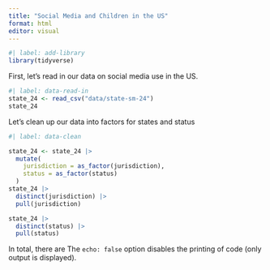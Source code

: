 ```yaml
---
title: "Social Media and Children in the US"
format: html
editor: visual
---
```


```r
#| label: add-library
library(tidyverse)
```


First, let's read in our data on social media use in the US.

```r
#| label: data-read-in
state_24 <- read_csv("data/state-sm-24") 
state_24
```

Let's clean up our data into factors for states and status

```r
#| label: data-clean

state_24 <- state_24 |> 
  mutate(
    jurisdiction = as_factor(jurisdiction),
    status = as_factor(status)
  )
state_24 |> 
  distinct(jurisdiction) |> 
  pull(jurisdiction)

state_24 |> 
  distinct(status) |> 
  pull(status)
```
In total, there are 
The `echo: false` option disables the printing of code (only output is displayed).
